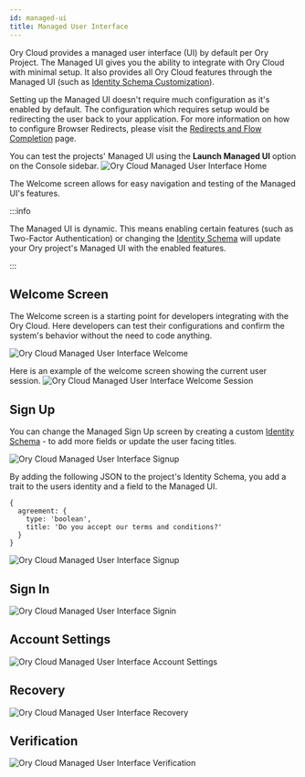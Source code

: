 ```yaml
---
id: managed-ui
title: Managed User Interface
---
```


Ory Cloud provides a managed user interface (UI) by default per Ory Project. The
Managed UI gives you the ability to integrate with Ory Cloud with minimal setup.
It also provides all Ory Cloud features through the Managed UI (such as
[Identity Schema Customization](./identity.mdx)).

Setting up the Managed UI doesn't require much configuration as it's enabled by
default. The configuration which requires setup would be redirecting the user
back to your application. For more information on how to configure Browser
Redirects, please visit the [Redirects and Flow Completion](./redirects.mdx)
page.

You can test the projects' Managed UI using the **Launch Managed UI** option on
the Console sidebar.
![Ory Cloud Managed User Interface Home](/images/managed-ui/managed-ui-home.png)

The Welcome screen allows for easy navigation and testing of the Managed UI's
features.

:::info

The Managed UI is dynamic. This means enabling certain features (such as
Two-Factor Authentication) or changing the [Identity Schema](./identity.mdx)
will update your Ory project's Managed UI with the enabled features.

:::

## Welcome Screen

The Welcome screen is a starting point for developers integrating with the Ory
Cloud. Here developers can test their configurations and confirm the system's
behavior without the need to code anything.

![Ory Cloud Managed User Interface Welcome](/images/managed-ui/managed-ui-home.png)

Here is an example of the welcome screen showing the current user session.
![Ory Cloud Managed User Interface Welcome Session](/images/managed-ui/managed-ui-example-session.png)

## Sign Up

You can change the Managed Sign Up screen by creating a custom
[Identity Schema](./identity.mdx) - to add more fields or update the user facing
titles.

![Ory Cloud Managed User Interface Signup](/images/managed-ui/managed-ui-signup.png)

By adding the following JSON to the project's Identity Schema, you add a trait
to the users identity and a field to the Managed UI.

```json5
{
  agreement: {
    type: 'boolean',
    title: 'Do you accept our terms and conditions?'
  }
}
```

![Ory Cloud Managed User Interface Signup](/images/managed-ui/managed-ui-signup-custom.png)

## Sign In

![Ory Cloud Managed User Interface Signin](/images/managed-ui/managed-ui-signin.png)

## Account Settings

![Ory Cloud Managed User Interface Account Settings](/images/managed-ui/managed-ui-account-settings.png)

## Recovery

![Ory Cloud Managed User Interface Recovery](/images/managed-ui/managed-ui-recovery.png)

## Verification

![Ory Cloud Managed User Interface Verification](/images/managed-ui/managed-ui-verify.png)
